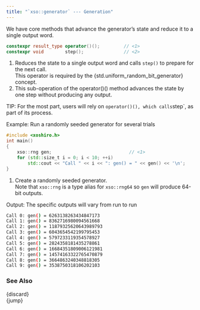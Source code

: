 ```yaml
---
title: "`xso::generator` --- Generation"
---
```


We have core methods that advance the generator's state and reduce it to a single output word.

```cpp
constexpr result_type operator()();         // <1>
constexpr void        step();               // <2>
```
1. Reduces the state to a single output word and calls `step()` to prepare for the next call. \
This operator is required by the {std.uniform_random_bit_generator} concept.
1. This sub-operation of the operator()() method advances the state by one step without producing any output.

TIP: For the most part, users will rely on `operator()(), which calls `step`, as part of its process.

[Example: Run a randomly seeded generator for several trials]{.bt}

```cpp
#include <xoshiro.h>
int main()
{
    xso::rng gen;                             // <1>
    for (std::size_t i = 0; i < 10; ++i)
        std::cout << "Call " << i << ": gen() = " << gen() << '\n';
}
```
1. Create a randomly seeded generator. \
Note that `xso::rng` is a type alias for `xso::rng64` so `gen` will produce 64-bit outputs.

[Output: The specific outputs will vary from run to run]{.bt}
```bash
Call 0: gen() = 6263138263434847173
Call 1: gen() = 8362716980094561668
Call 2: gen() = 11879325620643989793
Call 3: gen() = 6043654542199795453
Call 4: gen() = 5797233119354578927
Call 5: gen() = 2824358181435278861
Call 6: gen() = 16684351809006121981
Call 7: gen() = 14574163322765470879
Call 8: gen() = 3664863240348818305
Call 9: gen() = 3538750318106202103
```

### See Also

{discard}  \
{jump}
